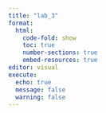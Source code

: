 ```yaml
---
title: "lab_3"
format: 
  html:
    code-fold: show
    toc: true
    number-sections: true
    embed-resources: true
editor: visual
execute:
  echo: true
  message: false
  warning: false 
---
```









